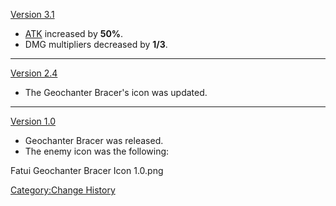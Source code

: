 [[Version 3.1]]
* [[ATK]] increased by '''50%'''.
* DMG multipliers decreased by '''1/3'''.
----
[[Version 2.4]]
* The Geochanter Bracer's icon was updated.
----
[[Version 1.0]]
* Geochanter Bracer was released.
* The enemy icon was the following:
<gallery>
Fatui Geochanter Bracer Icon 1.0.png
</gallery>

<noinclude>[[Category:Change History]]</noinclude>